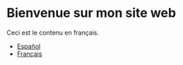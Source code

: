 # Bienvenue sur mon site web


Ceci est le contenu en français.

- [Español](../es/index.qmd)
- [Français](../fr/index.qmd)